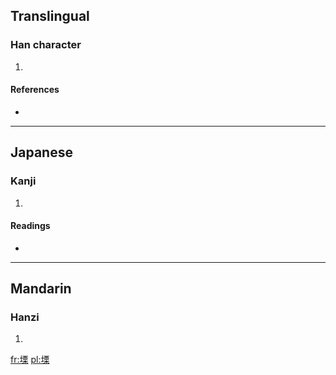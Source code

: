 ==Translingual==

===Han character===
{{Han char|rn=32|rad=土|as=10|sn=13|four=4119<sub>4</sub>|canj=土一田木 (GMWD)}}

# {{defn|Han|sort=土10}}

====References====
* {{Han ref|kx=0236.030|dkj=05342|dj=0473.160|hdz=10471.040|uh=585B|ud=22619|bh=DCEE|bd=56558}}

----

==Japanese==

===Kanji===
{{ja-kanji|grade=|rs=土10}}

# {{defn|Japanese|sort=土10}}

====Readings====
* {{ja-readings|on=[[りつ]] (ritsu), [[りち]] (richi)|kun=[[ふさがる]] (fusagaru)}}

----

==Mandarin==

===Hanzi===
{{cmn-hanzi|pin=[[lì]] ([[li4]])|wg=li<sup>4</sup>}}

# {{defn|Mandarin|sort=土10}}

[[fr:塛]]
[[pl:塛]]